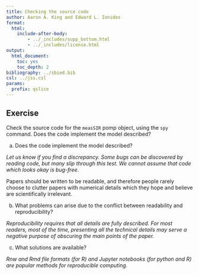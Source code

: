 ```yaml
---
title: Checking the source code
author: Aaron A. King and Edward L. Ionides
format: 
  html: 
    include-after-body:
        - ../_includes/supp_bottom.html
        - ../_includes/license.html
output:
  html_document:
    toc: yes
    toc_depth: 2
bibliography: ../sbied.bib
csl: ../jss.csl
params:
  prefix: qslice
---
```



## Exercise

Check the source code for the `measSIR` pomp object, using the `spy` command.
Does the code implement the model described?

(a)  Does the code implement the model described?

*Let us know if you find a discrepancy. Some bugs can be discovered by reading code, but many slip through this test. We cannot assume that code which looks okay is bug-free.*

Papers should be written to be readable, and therefore people rarely choose to clutter papers with numerical details which they hope and believe are scientifically irrelevant.

(b) What problems can arise due to the conflict between readability and reproducibility?

*Reproducibility requires that all details are fully described. For most readers, most of the time, presenting all the technical details may serve a negative purpose of obscuring the main points of the paper.*

(c) What solutions are available?

*Rnw and Rmd file formats (for R) and Jupyter notebooks (for python and R) are popular methods for reproducible computing.*
